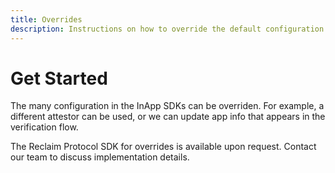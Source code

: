 ```yaml
---
title: Overrides
description: Instructions on how to override the default configuration of Reclaim Protocol's InApp SDKs
---
```



# Get Started

The many configuration in the InApp SDKs can be overriden. For example, a different attestor can be used, or we can update app info that appears in the verification flow.

<Callout type="info">
  The Reclaim Protocol SDK for overrides is available upon request. Contact our team to discuss implementation details.
</Callout>

